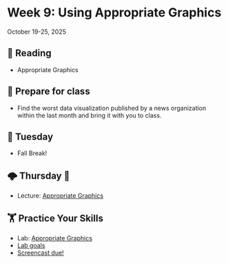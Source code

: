 # Week 9: Using Appropriate Graphics



October 19-25, 2025

## 📖 Reading

- Appropriate Graphics


## 🥣 Prepare for class

- Find the worst data visualization published by a news organization within the last month and bring it with you to class.


## 🌮 Tuesday

- Fall Break!


## 🌩️ Thursday 🔨 

- Lecture: [Appropriate Graphics](../slides/06-01-graphics.qmd)


##  🏋 Practice Your Skills

- Lab: [Appropriate Graphics](../assignment-repos/06-appropriate-graphics/index.qmd)
- [Lab goals](../assignment-repos/06-appropriate-graphics/tilt.qmd)
- [Screencast due!](../assignment-repos/screencast/index.qmd)

